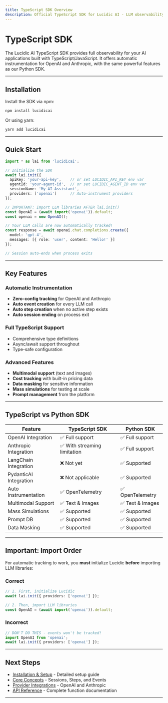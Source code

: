 ```yaml
---
title: TypeScript SDK Overview
description: Official TypeScript SDK for Lucidic AI - LLM observability for your TypeScript applications
---
```


# TypeScript SDK

The Lucidic AI TypeScript SDK provides full observability for your AI applications built with TypeScript/JavaScript. It offers automatic instrumentation for OpenAI and Anthropic, with the same powerful features as our Python SDK.

---

## Installation

Install the SDK via npm:

```bash
npm install lucidicai
```

Or using yarn:

```bash
yarn add lucidicai
```

---

## Quick Start

```typescript
import * as lai from 'lucidicai';

// Initialize the SDK
await lai.init({
  apiKey: 'your-api-key',    // or set LUCIDIC_API_KEY env var
  agentId: 'your-agent-id',  // or set LUCIDIC_AGENT_ID env var
  sessionName: 'My AI Assistant',
  providers: ['openai']      // Auto-instrument providers
});

// IMPORTANT: Import LLM libraries AFTER lai.init()
const OpenAI = (await import('openai')).default;
const openai = new OpenAI();

// Your LLM calls are now automatically tracked!
const response = await openai.chat.completions.create({
  model: 'gpt-4',
  messages: [{ role: 'user', content: 'Hello!' }]
});

// Session auto-ends when process exits
```

---

## Key Features

### Automatic Instrumentation
- **Zero-config tracking** for OpenAI and Anthropic
- **Auto event creation** for every LLM call
- **Auto step creation** when no active step exists
- **Auto session ending** on process exit

### Full TypeScript Support
- Comprehensive type definitions
- Async/await support throughout
- Type-safe configuration

### Advanced Features
- **Multimodal support** (text and images)
- **Cost tracking** with built-in pricing data
- **Data masking** for sensitive information
- **Mass simulations** for testing at scale
- **Prompt management** from the platform

---

## TypeScript vs Python SDK

| Feature | TypeScript SDK | Python SDK |
|---------|---------------|------------|
| OpenAI Integration | ✅ Full support | ✅ Full support |
| Anthropic Integration | ✅ With streaming limitation | ✅ Full support |
| LangChain Integration | ❌ Not yet | ✅ Supported |
| PydanticAI Integration | ❌ Not applicable | ✅ Supported |
| Auto Instrumentation | ✅ OpenTelemetry | ✅ OpenTelemetry |
| Multimodal Support | ✅ Text & Images | ✅ Text & Images |
| Mass Simulations | ✅ Supported | ✅ Supported |
| Prompt DB | ✅ Supported | ✅ Supported |
| Data Masking | ✅ Supported | ✅ Supported |

---

## Important: Import Order

For automatic tracking to work, you **must** initialize Lucidic **before** importing LLM libraries:

### Correct
```typescript
// 1. First, initialize Lucidic
await lai.init({ providers: ['openai'] });

// 2. Then, import LLM libraries
const OpenAI = (await import('openai')).default;
```

### Incorrect
```typescript
// DON'T DO THIS - events won't be tracked!
import OpenAI from 'openai';
await lai.init({ providers: ['openai'] });
```

---

## Next Steps

- [Installation & Setup](/typescript-sdk/installation) - Detailed setup guide
- [Core Concepts](/typescript-sdk/core-concepts) - Sessions, Steps, and Events
- [Provider Integrations](/typescript-sdk/integrations) - OpenAI and Anthropic
- [API Reference](/typescript-sdk/api-reference) - Complete function documentation

---